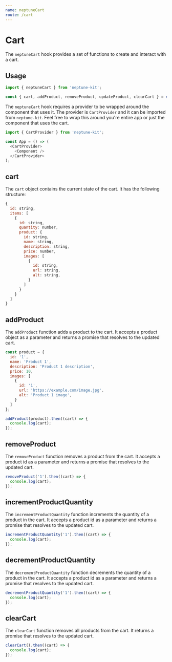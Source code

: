 ```yaml
---
name: ​neptuneCart
route: /cart
---
```


# Cart

The ```neptuneCart``` hook provides a set of functions to create and interact with a cart.

## Usage

```js
import { neptuneCart } from 'neptune-kit';

const { cart, addProduct, removeProduct, updateProduct, clearCart } = neptuneCart();
```

The ```neptuneCart``` hook requires a provider to be wrapped around the component that uses it. The provider is ```CartProvider``` and it can be imported from ```neptune-kit```. Feel free to wrap this around you're entire app or just the component that uses the cart.

```js
import { CartProvider } from 'neptune-kit';

const App = () => (
  <CartProvider>
    <Component />
  </CartProvider>
);
```

## cart

The ```cart``` object contains the current state of the cart. It has the following structure:

```js
{
  id: string,
  items: [
    {
      id: string,
      quantity: number,
      product: {
        id: string,
        name: string,
        description: string,
        price: number,
        images: [
          {
            id: string,
            url: string,
            alt: string,
          }
        ]
      }
    }
  ]
}
```

## addProduct

The ```addProduct``` function adds a product to the cart. It accepts a product object as a parameter and returns a promise that resolves to the updated cart.

```js
const product = {
  id: '1',
  name: 'Product 1',
  description: 'Product 1 description',
  price: 10,
  images: [
    {
      id: '1',
      url: 'https://example.com/image.jpg',
      alt: 'Product 1 image',
    }
  ]
};

addProduct(product).then((cart) => {
  console.log(cart);
});
```

## removeProduct

The ```removeProduct``` function removes a product from the cart. It accepts a product id as a parameter and returns a promise that resolves to the updated cart.

```js
removeProduct('1').then((cart) => {
  console.log(cart);
});
```

## incrementProductQuantity

The ```incrementProductQuantity``` function increments the quantity of a product in the cart. It accepts a product id as a parameter and returns a promise that resolves to the updated cart.

```js
incrementProductQuantity('1').then((cart) => {
  console.log(cart);
});
```

## decrementProductQuantity

The ```decrementProductQuantity``` function decrements the quantity of a product in the cart. It accepts a product id as a parameter and returns a promise that resolves to the updated cart.

```js
decrementProductQuantity('1').then((cart) => {
  console.log(cart);
});
```
<!-- 
## updateProduct

The ```updateProduct``` function updates a product in the cart. It accepts a product object as a parameter and returns a promise that resolves to the updated cart.

```js

const product = {
  id: '1',
  name: 'Product 1',
  description: 'Product 1 description',
  price: 10,
  images: [
    {
      id: '1',
      url: 'https://example.com/image.jpg',
      alt: 'Product 1 image',
    }
  ]
};

updateProduct(product).then((cart) => {
  console.log(cart);
});
``` -->

## clearCart

The ```clearCart``` function removes all products from the cart. It returns a promise that resolves to the updated cart.

```js
clearCart().then((cart) => {
  console.log(cart);
});
```

